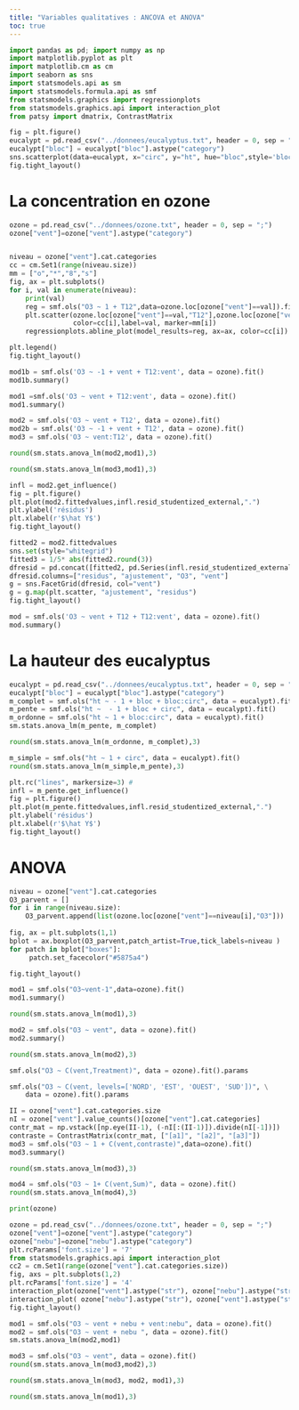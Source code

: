 ```yaml
---
title: "Variables qualitatives : ANCOVA et ANOVA"
toc: true
---
```




```python
import pandas as pd; import numpy as np
import matplotlib.pyplot as plt
import matplotlib.cm as cm
import seaborn as sns
import statsmodels.api as sm
import statsmodels.formula.api as smf
from statsmodels.graphics import regressionplots
from statsmodels.graphics.api import interaction_plot
from patsy import dmatrix, ContrastMatrix
```

```python
fig = plt.figure()
eucalypt = pd.read_csv("../donnees/eucalyptus.txt", header = 0, sep = ";")
eucalypt["bloc"] = eucalypt["bloc"].astype("category")
sns.scatterplot(data=eucalypt, x="circ", y="ht", hue="bloc",style='bloc')
fig.tight_layout()

```

#   La concentration en ozone

```python
ozone = pd.read_csv("../donnees/ozone.txt", header = 0, sep = ";")
ozone["vent"]=ozone["vent"].astype("category")


niveau = ozone["vent"].cat.categories
cc = cm.Set1(range(niveau.size))
mm = ["o","*","8","s"]
fig, ax = plt.subplots()
for i, val in enumerate(niveau):
    print(val)
    reg = smf.ols("O3 ~ 1 + T12",data=ozone.loc[ozone["vent"]==val]).fit()
    plt.scatter(ozone.loc[ozone["vent"]==val,"T12"],ozone.loc[ozone["vent"]==val,"O3"],
                color=cc[i],label=val, marker=mm[i])
    regressionplots.abline_plot(model_results=reg, ax=ax, color=cc[i])

plt.legend()
fig.tight_layout()
```


```python
mod1b = smf.ols('O3 ~ -1 + vent + T12:vent', data = ozone).fit()
mod1b.summary()
```


```python
mod1 =smf.ols('O3 ~ vent + T12:vent', data = ozone).fit()
mod1.summary()

```


```python
mod2 = smf.ols('O3 ~ vent + T12', data = ozone).fit()
mod2b = smf.ols('O3 ~ -1 + vent + T12', data = ozone).fit()
mod3 = smf.ols('O3 ~ vent:T12', data = ozone).fit()

round(sm.stats.anova_lm(mod2,mod1),3)
```
```python
round(sm.stats.anova_lm(mod3,mod1),3)
```


```python
infl = mod2.get_influence()
fig = plt.figure()
plt.plot(mod2.fittedvalues,infl.resid_studentized_external,".")
plt.ylabel('résidus')
plt.xlabel(r'$\hat Y$')
fig.tight_layout()

```


```python
fitted2 = mod2.fittedvalues
sns.set(style="whitegrid")
fitted3 = 1/5* abs(fitted2.round(3))
dfresid = pd.concat([fitted2, pd.Series(infl.resid_studentized_external), ozone[["O3", "vent"]]], axis=1)
dfresid.columns=["residus", "ajustement", "O3", "vent"]
g = sns.FacetGrid(dfresid, col="vent")
g = g.map(plt.scatter, "ajustement", "residus")
fig.tight_layout()

```


```python
mod = smf.ols('O3 ~ vent + T12 + T12:vent', data = ozone).fit()
mod.summary()
```

#   La hauteur des eucalyptus


```python
eucalypt = pd.read_csv("../donnees/eucalyptus.txt", header = 0, sep = ";")
eucalypt["bloc"] = eucalypt["bloc"].astype("category")
m_complet = smf.ols("ht ~ - 1 + bloc + bloc:circ", data = eucalypt).fit()
m_pente = smf.ols("ht ~  - 1 + bloc + circ", data = eucalypt).fit()
m_ordonne = smf.ols("ht ~ 1 + bloc:circ", data = eucalypt).fit()
sm.stats.anova_lm(m_pente, m_complet)
```


```python
round(sm.stats.anova_lm(m_ordonne, m_complet),3)
```


```python
m_simple = smf.ols("ht ~ 1 + circ", data = eucalypt).fit()
round(sm.stats.anova_lm(m_simple,m_pente),3)
```


```python
plt.rc("lines", markersize=3) #
infl = m_pente.get_influence()
fig = plt.figure()
plt.plot(m_pente.fittedvalues,infl.resid_studentized_external,".")
plt.ylabel('résidus')
plt.xlabel(r'$\hat Y$')
fig.tight_layout()

```

#   ANOVA


```python
niveau = ozone["vent"].cat.categories
O3_parvent = []
for i in range(niveau.size):
    O3_parvent.append(list(ozone.loc[ozone["vent"]==niveau[i],"O3"]))
    
fig, ax = plt.subplots(1,1)
bplot = ax.boxplot(O3_parvent,patch_artist=True,tick_labels=niveau )
for patch in bplot["boxes"]:
     patch.set_facecolor("#5875a4")

fig.tight_layout()

```



```python
mod1 = smf.ols("O3~vent-1",data=ozone).fit()
mod1.summary()
```

```python
round(sm.stats.anova_lm(mod1),3)
```


```python
mod2 = smf.ols("O3 ~ vent", data = ozone).fit()
mod2.summary()
```


```python
round(sm.stats.anova_lm(mod2),3)
```


```python
smf.ols("O3 ~ C(vent,Treatment)", data = ozone).fit().params
```


```python
smf.ols("O3 ~ C(vent, levels=['NORD', 'EST', 'OUEST', 'SUD'])", \
    data = ozone).fit().params
```


```python
II = ozone["vent"].cat.categories.size
nI = ozone["vent"].value_counts()[ozone["vent"].cat.categories]
contr_mat = np.vstack([np.eye(II-1), (-nI[:(II-1)]).divide(nI[-1])])
contraste = ContrastMatrix(contr_mat, ["[a1]", "[a2]", "[a3]"])
mod3 = smf.ols("O3 ~ 1 + C(vent,contraste)",data=ozone).fit()
mod3.summary()
```


```python
round(sm.stats.anova_lm(mod3),3)
```


```python
mod4 = smf.ols("O3 ~ 1+ C(vent,Sum)", data = ozone).fit()
round(sm.stats.anova_lm(mod4),3)
```

```python
print(ozone)
```

```python
ozone = pd.read_csv("../donnees/ozone.txt", header = 0, sep = ";")
ozone["vent"]=ozone["vent"].astype("category")
ozone["nebu"]=ozone["nebu"].astype("category")
plt.rcParams['font.size'] = '7'
from statsmodels.graphics.api import interaction_plot
cc2 = cm.Set1(range(ozone["vent"].cat.categories.size))
fig, axs = plt.subplots(1,2)
plt.rcParams['font.size'] = '4'
interaction_plot(ozone["vent"].astype("str"), ozone["nebu"].astype("str"), ozone["O3"], colors=cc2[:2], markers=['^','D'],ax=axs[0])
interaction_plot( ozone["nebu"].astype("str"), ozone["vent"].astype("str"),ozone["O3"], colors=cc2, markers=['^','D',"*","8"],ax=axs[1])
fig.tight_layout()
```


```python
mod1 = smf.ols("O3 ~ vent + nebu + vent:nebu", data = ozone).fit()
mod2 = smf.ols("O3 ~ vent + nebu ", data = ozone).fit()
sm.stats.anova_lm(mod2,mod1)
```


```python
mod3 = smf.ols("O3 ~ vent", data = ozone).fit()
round(sm.stats.anova_lm(mod3,mod2),3)
```


```python
round(sm.stats.anova_lm(mod3, mod2, mod1),3)
```


```python
round(sm.stats.anova_lm(mod1),3)
```